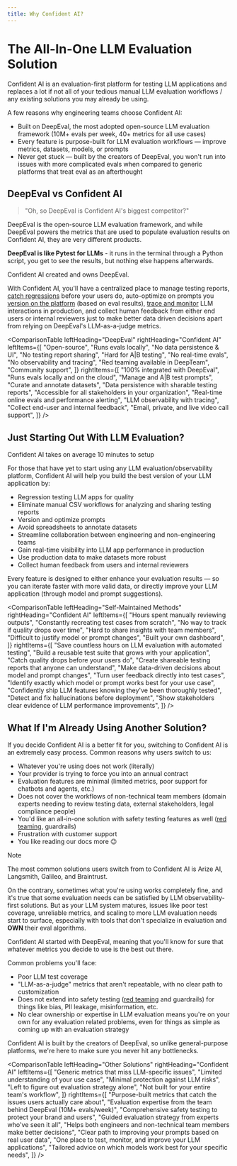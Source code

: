 ```yaml
---
title: Why Confident AI?
---
```



# The All-In-One LLM Evaluation Solution

Confident AI is an evaluation-first platform for testing LLM applications and replaces a lot if not all of your tedious manual LLM evaluation workflows / any existing solutions you may already be using.

A few reasons why engineering teams choose Confident AI:

- Built on DeepEval, the most adopted open-source LLM evaluation framework (10M+ evals per week, 40+ metrics for all use cases)
- Every feature is purpose-built for LLM evaluation workflows — improve metrics, datasets, models, or prompts
- Never get stuck — built by the creators of DeepEval, you won't run into issues with more complicated evals when compared to generic platforms that treat eval as an afterthought

## DeepEval vs Confident AI

> "Oh, so DeepEval is Confident AI's biggest competitor?"

DeepEval is the open-source LLM evaluation framework, and while DeepEval powers the metrics that are used to populate evaluation results on Confident AI, they are very different products.

**DeepEval is like Pytest for LLMs** - it runs in the terminal through a Python script, you get to see the results, but nothing else happens afterwards.

<Callout type="info">Confident AI created and owns DeepEval.</Callout>

With Confident AI, you'll have a centralized place to manage testing reports, [catch regressions](/llm-evaluation/ab-regression-testing) before your users do, auto-optimize on prompts you [version on the platform](/prompt-studio/prompt-versioning) (based on eval results), [trace and monitor](/llm-observability/llm-tracing) LLM interactions in production, and collect human feedback from either end users or internal reviewers just to make better data driven decisions apart from relying on DeepEval's LLM-as-a-judge metrics.

<ComparisonTable
  leftHeading="DeepEval"
  rightHeading="Confident AI"
  leftItems={[
    "Open-source",
    "Runs evals locally",
    "No data persistence & UI",
    "No testing report sharing",
    "Hard for A|B testing",
    "No real-time evals",
    "No observability and tracing",
    "Red teaming available in DeepTeam",
    "Community support",
  ]}
  rightItems={[
    "100% integrated with DeepEval",
    "Runs evals locally and on the cloud",
    "Manage and A|B test prompts",
    "Curate and annotate datasets",
    "Data persistence with sharable testing reports",
    "Accessible for all stakeholders in your organization",
    "Real-time online evals and performance alerting",
    "LLM observability with tracing",
    "Collect end-user and internal feedback",
    "Email, private, and live video call support",
  ]}
/>

## Just Starting Out With LLM Evaluation?

<Callout>Confident AI takes on average 10 minutes to setup</Callout>

For those that have yet to start using any LLM evaluation/observability platform, Confident AI will help you build the best version of your LLM application by:

- Regression testing LLM apps for quality
- Eliminate manual CSV workflows for analyzing and sharing testing reports
- Version and optimize prompts
- Avoid spreadsheets to annotate datasets
- Streamline collaboration between engineering and non-engineering teams
- Gain real-time visibility into LLM app performance in production
- Use production data to make datasets more robust
- Collect human feedback from users and internal reviewers

Every feature is designed to either enhance your evaluation results — so you can iterate faster with more valid data, or directly improve your LLM application (through model and prompt suggestions).

<ComparisonTable
  leftHeading="Self-Maintained Methods"
  rightHeading="Confident AI"
  leftItems={[
    "Hours spent manually reviewing outputs",
    "Constantly recreating test cases from scratch",
    "No way to track if quality drops over time",
    "Hard to share insights with team members",
    "Difficult to justify model or prompt changes",
    "Built your own dashboard",
  ]}
  rightItems={[
    "Save countless hours on LLM evaluation with automated testing",
    "Build a reusable test suite that grows with your application",
    "Catch quality drops before your users do",
    "Create shareable testing reports that anyone can understand",
    "Make data-driven decisions about model and prompt changes",
    "Turn user feedback directly into test cases",
    "Identify exactly which model or prompt works best for your use case",
    "Confidently ship LLM features knowing they've been thoroughly tested",
    "Detect and fix hallucinations before deployment",
    "Show stakeholders clear evidence of LLM performance improvements",
  ]}
/>

## What If I'm Already Using Another Solution?

If you decide Confident AI is a better fit for you, switching to Confident AI is an extremely easy process. Common reasons why users switch to us:

- Whatever you're using does not work (literally)
- Your provider is trying to force you into an annual contract
- Evaluation features are minimal (limited metrics, poor support for chatbots and agents, etc.)
- Does not cover the workflows of non-technical team members (domain experts needing to review testing data, external stakeholders, legal compliance people)
- You'd like an all-in-one solution with safety testing features as well ([red teaming](/llm-red-teaming), guardrails)
- Frustration with customer support
- You like reading our docs more 😉

> [!NOTE]
>
> The most common solutions users switch from to Confident AI is Arize AI, Langsmith, Galileo, and Braintrust.

On the contrary, sometimes what you're using works completely fine, and it's true that some evaluation needs can be satisfied by LLM observability-first solutions. But as your LLM system matures, issues like poor test coverage, unreliable metrics, and scaling to more LLM evaluation needs start to surface, especially with tools that don't specialize in evaluation and **OWN** their eval algorithms.

<Callout>
  Confident AI started with DeepEval, meaning that you'll know for sure that
  whatever metrics you decide to use is the best out there.
</Callout>

Common problems you'll face:

- Poor LLM test coverage
- "LLM-as-a-judge" metrics that aren't repeatable, with no clear path to customization
- Does not extend into safety testing ([red teaming](/llm-red-teaming) and guardrails) for things like bias, PII leakage, misinformation, etc.
- No clear ownership or expertise in LLM evaluation means you're on your own for any evaluation related problems, even for things as simple as coming up with an evaluation strategy

Confident AI is built by the creators of DeepEval, so unlike general-purpose platforms, we're here to make sure you never hit any bottlenecks.

<ComparisonTable
  leftHeading="Other Solutions"
  rightHeading="Confident AI"
  leftItems={[
    "Generic metrics that miss LLM-specific issues",
    "Limited understanding of your use case",
    "Minimal protection against LLM risks",
    "Left to figure out evaluation strategy alone",
    "Not built for your entire team's workflow",
  ]}
  rightItems={[
    "Purpose-built metrics that catch the issues users actually care about",
    "Evaluation expertise from the team behind DeepEval (10M+ evals/week)",
    "Comprehensive safety testing to protect your brand and users",
    "Guided evaluation strategy from experts who've seen it all",
    "Helps both engineers and non-technical team members make better decisions",
    "Clear path to improving your prompts based on real user data",
    "One place to test, monitor, and improve your LLM applications",
    "Tailored advice on which models work best for your specific needs",
  ]}
/>
